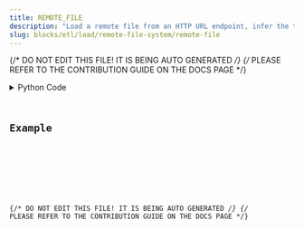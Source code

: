 ```yaml
---
title: REMOTE_FILE
description: "Load a remote file from an HTTP URL endpoint, infer the type, and convert it to a DataContainer class."
slug: blocks/etl/load/remote-file-system/remote-file
---
```


{/* DO NOT EDIT THIS FILE! IT IS BEING AUTO GENERATED */}
{/* PLEASE REFER TO THE CONTRIBUTION GUIDE ON THE DOCS PAGE */}


<PythonDocsDisplay docstring={docstring} />
<details>
<summary>Python Code</summary>



<Code code={pythonCode} lang="py" wrap theme="dracula" />

[Find this Flojoy Block on GitHub](https://github.com/flojoy-ai/blocks/blob/main/blocks/ETL/LOAD/REMOTE_FILE_SYSTEM/REMOTE_FILE/REMOTE_FILE.py)

</details>

## Example


<GetHelpWidget />


<AppDisplay app={app} blockName="REMOTE_FILE" client:visible />


<Example />

{/* DO NOT EDIT THIS FILE! IT IS BEING AUTO GENERATED */}
{/* PLEASE REFER TO THE CONTRIBUTION GUIDE ON THE DOCS PAGE */}
